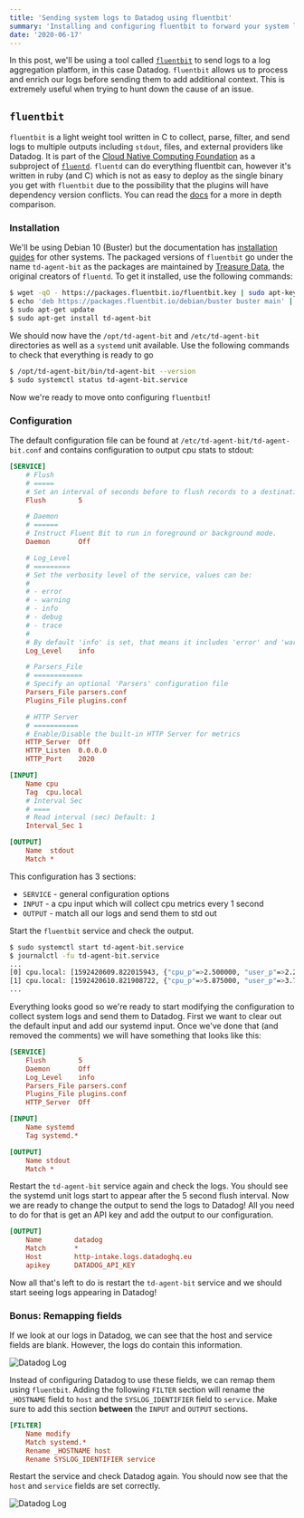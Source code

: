 ```yaml
---
title: 'Sending system logs to Datadog using fluentbit'
summary: 'Installing and configuring fluentbit to forward your system logs to DataDog (or another destination!)'
date: '2020-06-17'
---
```


In this post, we'll be using a tool called [`fluentbit`](https://fluentbit.io/) to send logs to a log aggregation platform, in this case Datadog. `fluentbit` allows us to process and enrich our logs before sending them to add additional context. This is extremely useful when trying to hunt down the cause of an issue.

## `fluentbit`

`fluentbit` is a light weight tool written in C to collect, parse, filter, and send logs to multiple outputs including `stdout`, files, and external providers like Datadog. It is part of the [Cloud Native Computing Foundation](https://www.cncf.io/) as a subproject of [`fluentd`](https://www.fluentd.org/). `fluentd` can do everything fluentbit can, however it's written in ruby (and C) which is not as easy to deploy as the single binary you get with `fluentbit` due to the possibility that the plugins will have dependency version conflicts. You can read the [docs](https://docs.fluentbit.io/manual/about/fluentd-and-fluent-bit) for a more in depth comparison.

### Installation

We'll be using Debian 10 (Buster) but the documentation has [installation guides](https://docs.fluentbit.io/manual/installation/linux) for other systems. The packaged versions of `fluentbit` go under the name `td-agent-bit` as the packages are maintained by [Treasure Data](https://www.treasuredata.com/), the original creators of `fluentd`. To get it installed, use the following commands:

```sh
$ wget -qO - https://packages.fluentbit.io/fluentbit.key | sudo apt-key add -
$ echo 'deb https://packages.fluentbit.io/debian/buster buster main' | sudo tee /etc/apt/sources.list.d/td-agent-bit.list
$ sudo apt-get update
$ sudo apt-get install td-agent-bit
```

We should now have the `/opt/td-agent-bit` and `/etc/td-agent-bit` directories as well as a `systemd` unit available. Use the following commands to check that everything is ready to go

```sh
$ /opt/td-agent-bit/bin/td-agent-bit --version
$ sudo systemctl status td-agent-bit.service
```

Now we're ready to move onto configuring `fluentbit`!

### Configuration

The default configuration file can be found at `/etc/td-agent-bit/td-agent-bit.conf` and contains configuration to output cpu stats to stdout:

```ini
[SERVICE]
    # Flush
    # =====
    # Set an interval of seconds before to flush records to a destination
    Flush        5

    # Daemon
    # ======
    # Instruct Fluent Bit to run in foreground or background mode.
    Daemon       Off

    # Log_Level
    # =========
    # Set the verbosity level of the service, values can be:
    #
    # - error
    # - warning
    # - info
    # - debug
    # - trace
    #
    # By default 'info' is set, that means it includes 'error' and 'warning'.
    Log_Level    info

    # Parsers_File
    # ============
    # Specify an optional 'Parsers' configuration file
    Parsers_File parsers.conf
    Plugins_File plugins.conf

    # HTTP Server
    # ===========
    # Enable/Disable the built-in HTTP Server for metrics
    HTTP_Server  Off
    HTTP_Listen  0.0.0.0
    HTTP_Port    2020

[INPUT]
    Name cpu
    Tag  cpu.local
    # Interval Sec
    # ====
    # Read interval (sec) Default: 1
    Interval_Sec 1

[OUTPUT]
    Name  stdout
    Match *
```

This configuration has 3 sections:

- `SERVICE` - general configuration options
- `INPUT` - a cpu input which will collect cpu metrics every 1 second
- `OUTPUT` - match all our logs and send them to std out

Start the `fluentbit` service and check the output.

```sh
$ sudo systemctl start td-agent-bit.service
$ journalctl -fu td-agent-bit.service
...
[0] cpu.local: [1592420609.822015943, {"cpu_p"=>2.500000, "user_p"=>2.250000, "system_p"=>0.250000, ... }]
[1] cpu.local: [1592420610.821908722, {"cpu_p"=>5.875000, "user_p"=>3.750000, "system_p"=>2.125000, ... }]
...
```

Everything looks good so we're ready to start modifying the configuration to collect system logs and send them to Datadog. First we want to clear out the default input and add our systemd input. Once we've done that (and removed the comments) we will have something that looks like this:

```ini
[SERVICE]
    Flush        5
    Daemon       Off
    Log_Level    info
    Parsers_File parsers.conf
    Plugins_File plugins.conf
    HTTP_Server  Off

[INPUT]
    Name systemd
    Tag systemd.*

[OUTPUT]
    Name stdout
    Match *
```

Restart the `td-agent-bit` service again and check the logs. You should see the systemd unit logs start to appear after the 5 second flush interval. Now we are ready to change the output to send the logs to Datadog! All you need to do for that is get an API key and add the output to our configuration.

```ini
[OUTPUT]
    Name        datadog
    Match       *
    Host        http-intake.logs.datadoghq.eu
    apikey      DATADOG_API_KEY
```

Now all that's left to do is restart the `td-agent-bit` service and we should start seeing logs appearing in Datadog!

### Bonus: Remapping fields

If we look at our logs in Datadog, we can see that the host and service fields are blank. However, the logs do contain this information.

![Datadog Log](/assets/img/2020-06-17-datadog-log-1.png)

Instead of configuring Datadog to use these fields, we can remap them using `fluentbit`. Adding the following `FILTER` section will rename the `_HOSTNAME` field to `host` and the `SYSLOG_IDENTIFIER` field to `service`. Make sure to add this section **between** the `INPUT` and `OUTPUT` sections.

```ini
[FILTER]
    Name modify
    Match systemd.*
    Rename _HOSTNAME host
    Rename SYSLOG_IDENTIFIER service
```

Restart the service and check Datadog again. You should now see that the `host` and `service` fields are set correctly.

![Datadog Log](/assets/img/2020-06-17-datadog-log-2.png)
